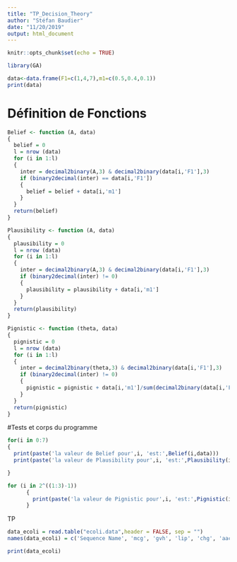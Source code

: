 ```yaml
---
title: "TP_Decision_Theory"
author: "Stéfan Baudier"
date: "11/20/2019"
output: html_document
---
```


```r
knitr::opts_chunk$set(echo = TRUE)
```

```r

library(GA)

```

```r

data<-data.frame(F1=c(1,4,7),m1=c(0.5,0.4,0.1))
print(data)

```

# Définition de Fonctions
```r
Belief <- function (A, data)
{
  belief = 0
  l = nrow (data)
  for (i in 1:l)
  {
    inter = decimal2binary(A,3) & decimal2binary(data[i,'F1'],3)
    if (binary2decimal(inter) == data[i,'F1'])
    {
      belief = belief + data[i,'m1']
    }
  }
  return(belief)
}
```


```r

Plausibility <- function (A, data)
{
  plausibility = 0
  l = nrow (data)
  for (i in 1:l)
  {
    inter = decimal2binary(A,3) & decimal2binary(data[i,'F1'],3)
    if (binary2decimal(inter) != 0)
    {
      plausibility = plausibility + data[i,'m1']
    }
  }
  return(plausibility)
}

```

```r
Pignistic <- function (theta, data)
{
  pignistic = 0
  l = nrow (data)
  for (i in 1:l)
  {
    inter = decimal2binary(theta,3) & decimal2binary(data[i,'F1'],3)
    if (binary2decimal(inter) != 0)
    {
      pignistic = pignistic + data[i,'m1']/sum(decimal2binary(data[i,'F1'],3))
    }
  }
  return(pignistic)
}
```


#Tests et corps du programme
```r
for(i in 0:7)
{
  print(paste('la valeur de Belief pour',i, 'est:',Belief(i,data)))
  print(paste('la valeur de Plausibility pour',i, 'est:',Plausibility(i,data)))

}
```
```r
for (i in 2^((1:3)-1))
      {
        print(paste('la valeur de Pignistic pour',i, 'est:',Pignistic(i, data)))
      }
```
 
TP

```r

data_ecoli = read.table("ecoli.data",header = FALSE, sep = "")
names(data_ecoli) = c('Sequence Name', 'mcg', 'gvh', 'lip', 'chg', 'aac', 'alm1', 'alm2', 'Class')
```

```r
print(data_ecoli)
```

